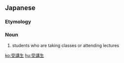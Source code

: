 ==Japanese==
{{ja-kanjitab|受|講|生}}

===Etymology===
{{compound|受講|生|lang=ja|t1=attending lectures|t2=student|sort=しゅこうせい'}}

===Noun===
{{ja-noun|じゅこうせい}}

# students who are taking classes or attending lectures

[[ko:受講生]]
[[hu:受講生]]